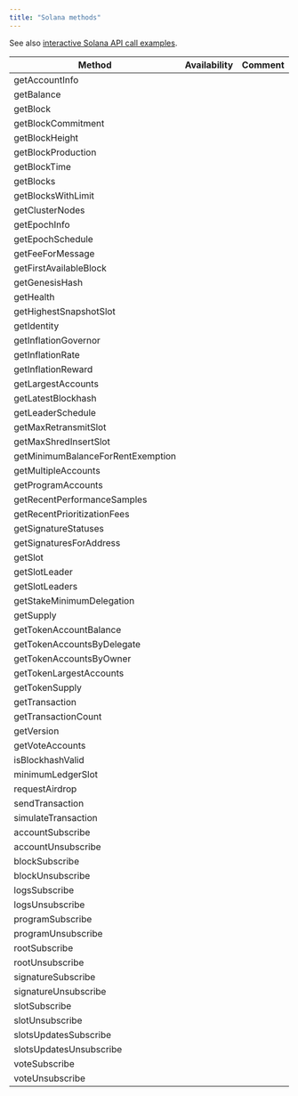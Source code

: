 ```yaml
---
title: "Solana methods"
---
```


See also [interactive Solana API call examples](/reference/solana-getting-started).

| Method                            | Availability | Comment |
| --------------------------------- | ------------ | ------- |
| getAccountInfo                    | <Icon icon="square-check"  iconType="solid" />            |         |
| getBalance                        | <Icon icon="square-check"  iconType="solid" />            |         |
| getBlock                          | <Icon icon="square-check"  iconType="solid" />            |         |
| getBlockCommitment                | <Icon icon="square-check"  iconType="solid" />            |         |
| getBlockHeight                    | <Icon icon="square-check"  iconType="solid" />            |         |
| getBlockProduction                | <Icon icon="square-check"  iconType="solid" />            |         |
| getBlockTime                      | <Icon icon="square-check"  iconType="solid" />            |         |
| getBlocks                         | <Icon icon="square-check"  iconType="solid" />            |         |
| getBlocksWithLimit                | <Icon icon="square-check"  iconType="solid" />            |         |
| getClusterNodes                   | <Icon icon="square-check"  iconType="solid" />            |         |
| getEpochInfo                      | <Icon icon="square-check"  iconType="solid" />            |         |
| getEpochSchedule                  | <Icon icon="square-check"  iconType="solid" />            |         |
| getFeeForMessage                  | <Icon icon="square-check"  iconType="solid" />            |         |
| getFirstAvailableBlock            | <Icon icon="square-check"  iconType="solid" />            |         |
| getGenesisHash                    | <Icon icon="square-check"  iconType="solid" />            |         |
| getHealth                         | <Icon icon="square-check"  iconType="solid" />            |         |
| getHighestSnapshotSlot            | <Icon icon="square-check"  iconType="solid" />            |         |
| getIdentity                       | <Icon icon="square-check"  iconType="solid" />            |         |
| getInflationGovernor              | <Icon icon="square-check"  iconType="solid" />            |         |
| getInflationRate                  | <Icon icon="square-check"  iconType="solid" />            |         |
| getInflationReward                | <Icon icon="square-check"  iconType="solid" />            |         |
| getLargestAccounts                | <Icon icon="square-check"  iconType="solid" />            |         |
| getLatestBlockhash                | <Icon icon="square-check"  iconType="solid" />            |         |
| getLeaderSchedule                 | <Icon icon="square-check"  iconType="solid" />            |         |
| getMaxRetransmitSlot              | <Icon icon="square-check"  iconType="solid" />            |         |
| getMaxShredInsertSlot             | <Icon icon="square-check"  iconType="solid" />            |         |
| getMinimumBalanceForRentExemption | <Icon icon="square-check"  iconType="solid" />            |         |
| getMultipleAccounts               | <Icon icon="square-check"  iconType="solid" />            |         |
| getProgramAccounts                | <Icon icon="square-check"  iconType="solid" />            |         |
| getRecentPerformanceSamples       | <Icon icon="square-check"  iconType="solid" />            |         |
| getRecentPrioritizationFees       | <Icon icon="square-check"  iconType="solid" />            |         |
| getSignatureStatuses              | <Icon icon="square-check"  iconType="solid" />            |         |
| getSignaturesForAddress           | <Icon icon="square-check"  iconType="solid" />            |         |
| getSlot                           | <Icon icon="square-check"  iconType="solid" />            |         |
| getSlotLeader                     | <Icon icon="square-check"  iconType="solid" />            |         |
| getSlotLeaders                    | <Icon icon="square-check"  iconType="solid" />            |         |
| getStakeMinimumDelegation         | <Icon icon="square-check"  iconType="solid" />            |         |
| getSupply                         | <Icon icon="square-check"  iconType="solid" />            |         |
| getTokenAccountBalance            | <Icon icon="square-check"  iconType="solid" />            |         |
| getTokenAccountsByDelegate        | <Icon icon="square-check"  iconType="solid" />            |         |
| getTokenAccountsByOwner           | <Icon icon="square-check"  iconType="solid" />            |         |
| getTokenLargestAccounts           | <Icon icon="square-check"  iconType="solid" />            |         |
| getTokenSupply                    | <Icon icon="square-check"  iconType="solid" />            |         |
| getTransaction                    | <Icon icon="square-check"  iconType="solid" />            |         |
| getTransactionCount               | <Icon icon="square-check"  iconType="solid" />            |         |
| getVersion                        | <Icon icon="square-check"  iconType="solid" />            |         |
| getVoteAccounts                   | <Icon icon="square-check"  iconType="solid" />            |         |
| isBlockhashValid                  | <Icon icon="square-check"  iconType="solid" />            |         |
| minimumLedgerSlot                 | <Icon icon="square-check"  iconType="solid" />            |         |
| requestAirdrop                    | <Icon icon="xmark"  iconType="solid" />            |         |
| sendTransaction                   | <Icon icon="square-check"  iconType="solid" />            |         |
| simulateTransaction               | <Icon icon="square-check"  iconType="solid" />            |         |
| accountSubscribe                  | <Icon icon="square-check"  iconType="solid" />            |         |
| accountUnsubscribe                | <Icon icon="square-check"  iconType="solid" />            |         |
| blockSubscribe                    | <Icon icon="square-check"  iconType="solid" />            |         |
| blockUnsubscribe                  | <Icon icon="square-check"  iconType="solid" />            |         |
| logsSubscribe                     | <Icon icon="square-check"  iconType="solid" />            |         |
| logsUnsubscribe                   | <Icon icon="square-check"  iconType="solid" />            |         |
| programSubscribe                  | <Icon icon="square-check"  iconType="solid" />            |         |
| programUnsubscribe                | <Icon icon="square-check"  iconType="solid" />            |         |
| rootSubscribe                     | <Icon icon="square-check"  iconType="solid" />            |         |
| rootUnsubscribe                   | <Icon icon="square-check"  iconType="solid" />            |         |
| signatureSubscribe                | <Icon icon="square-check"  iconType="solid" />            |         |
| signatureUnsubscribe              | <Icon icon="square-check"  iconType="solid" />            |         |
| slotSubscribe                     | <Icon icon="square-check"  iconType="solid" />            |         |
| slotUnsubscribe                   | <Icon icon="square-check"  iconType="solid" />            |         |
| slotsUpdatesSubscribe             | <Icon icon="square-check"  iconType="solid" />            |         |
| slotsUpdatesUnsubscribe           | <Icon icon="square-check"  iconType="solid" />            |         |
| voteSubscribe                     | <Icon icon="square-check"  iconType="solid" />            |         |
| voteUnsubscribe                   | <Icon icon="square-check"  iconType="solid" />            |         |
